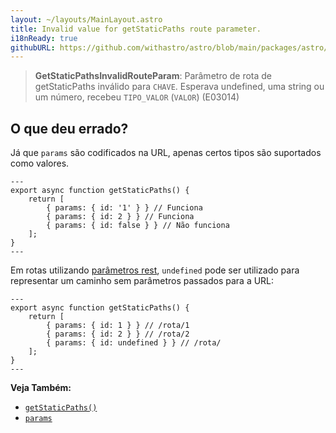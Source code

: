 ```yaml
---
layout: ~/layouts/MainLayout.astro
title: Invalid value for getStaticPaths route parameter.
i18nReady: true
githubURL: https://github.com/withastro/astro/blob/main/packages/astro/src/core/errors/errors-data.ts
---
```


> **GetStaticPathsInvalidRouteParam**: Parâmetro de rota de getStaticPaths inválido para `CHAVE`. Esperava undefined, uma string ou um número, recebeu `TIPO_VALOR` (`VALOR`) (E03014)

## O que deu errado?

Já que `params` são codificados na URL, apenas certos tipos são suportados como valores.

```astro title="/rota/[id].astro"
---
export async function getStaticPaths() {
	return [
		{ params: { id: '1' } } // Funciona
		{ params: { id: 2 } } // Funciona
		{ params: { id: false } } // Não funciona
	];
}
---
```

Em rotas utilizando [parâmetros rest](/pt-br/core-concepts/routing/#parâmetros-rest), `undefined` pode ser utilizado para representar um caminho sem parâmetros passados para a URL:

```astro title="/rota/[...id].astro"
---
export async function getStaticPaths() {
	return [
		{ params: { id: 1 } } // /rota/1
		{ params: { id: 2 } } // /rota/2
		{ params: { id: undefined } } // /rota/
	];
}
---
```

**Veja Também:**
-  [`getStaticPaths()`](/pt-br/reference/api-reference/#getstaticpaths)
-  [`params`](/pt-br/reference/api-reference/#params)


